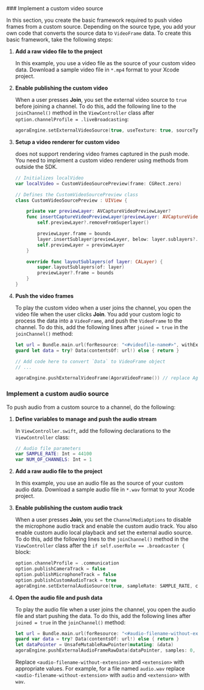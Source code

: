 <ProductWrapper notAllowed="voice-calling">
### Implement a custom video source

In this section, you create the basic framework required to push video frames from a custom source. Depending on the source type, you add your own code that converts the source data to `VideoFrame` data. To create this basic framework, take the following steps:

1. **Add a raw video file to the project**

    In this example, you use a video file as the source of your custom video data. Download a sample video file in `*.mp4` format to your Xcode project.

1. **Enable publishing the custom video**

    When a user presses **Join**, you set the external video source to `true` before joining a channel. To do this, add the following line to the `joinChannel()` method in the `ViewController` class after `option.channelProfile = .liveBroadcasting`:

    ```swift
    agoraEngine.setExternalVideoSource(true, useTexture: true, sourceType: AgoraExternalVideoSourceType(rawValue: 1)!)
    ```

1. **Setup a video renderer for custom video**

    <Vg k="VSDK" /> does not support rendering video frames captured in the push mode. You need to implement a custom video renderer using methods from outside the SDK.

    ```swift
    // Initializes localVideo
    var localVideo = CustomVideoSourcePreview(frame: CGRect.zero)

    // Defines the CustomVideoSourcePreview class
    class CustomVideoSourcePreview : UIView {

        private var previewLayer: AVCaptureVideoPreviewLayer?
        func insertCaptureVideoPreviewLayer(previewLayer: AVCaptureVideoPreviewLayer) {
            self.previewLayer?.removeFromSuperlayer()

            previewLayer.frame = bounds
            layer.insertSublayer(previewLayer, below: layer.sublayers?.first)
            self.previewLayer = previewLayer
        }

        override func layoutSublayers(of layer: CALayer) {
            super.layoutSublayers(of: layer)
            previewLayer?.frame = bounds
        }
    }
    ```

1. **Push the video frames**

    To play the custom video when a user joins the channel, you open the video file when the user clicks **Join**. You add your custom logic to process the data into a `VideoFrame`, and push the `VideoFrame` to the channel. To do this, add the following lines after `joined = true` in the `joinChannel()` method:

    ```swift
    let url = Bundle.main.url(forResource: "<#videofile-name#>", withExtension: "<#extension#>")
    guard let data = try? Data(contentsOf: url!) else { return }

    // Add code here to convert `Data` to VideoFrame object
    // ...

    agoraEngine.pushExternalVideoFrame(AgoraVideoFrame()) // replace AgoraVideoFrame() with your processed VideoFrame object
    ```
</ProductWrapper>

### Implement a custom audio source

To push audio from a custom source to a channel, do the following:

1. **Define variables to manage and push the audio stream**

    In `ViewController.swift`, add the following declarations to the `ViewController` class:

    ```swift
    // Audio file parameters
    var SAMPLE_RATE: Int = 44100
    var NUM_OF_CHANNELS: Int = 1
    ```

1. **Add a raw audio file to the project**

    In this example, you use an audio file as the source of your custom audio data. Download a sample audio file in `*.wav` format to your Xcode project.

1. **Enable publishing the custom audio track**

    When a user presses **Join**, you set the `ChannelMediaOptions` to disable the microphone audio track and enable the custom audio track. You also enable custom audio local playback and set the external audio source. To do this, add the following lines to the `joinChannel()` method in the `ViewController` class after the `if self.userRole == .broadcaster {` block:

    ```swift
    option.channelProfile = .communication
    option.publishCameraTrack = false
    option.publishMicrophoneTrack = false
    option.publishCustomAudioTrack = true
    agoraEngine.setExternalAudioSource(true, sampleRate: SAMPLE_RATE, channels: NUM_OF_CHANNELS, sourceNumber: 1, localPlayback: true, publish: true)
    ```

1.  **Open the audio file and push data**

    To play the audio file when a user joins the channel, you open the audio file and start pushing the data. To do this, add the following lines after `joined = true` in the `joinChannel()` method:

    ```swift
    let url = Bundle.main.url(forResource: "<#audio-filename-without-extension#>", withExtension: "<#extension#>")
    guard var data = try? Data(contentsOf: url!) else { return }
    let dataPointer = UnsafeMutableRawPointer(mutating: &data)
    agoraEngine.pushExternalAudioFrameRawData(dataPointer, samples: 0, sourceId: 0, timestamp: 0)
    ```

    Replace `<audio-filename-without-extension>` and `<extension>` with appropriate values. For example, for a file named `audio.wav` replace `<audio-filename-without-extension>` with `audio` and `<extension>` with `wav`.

